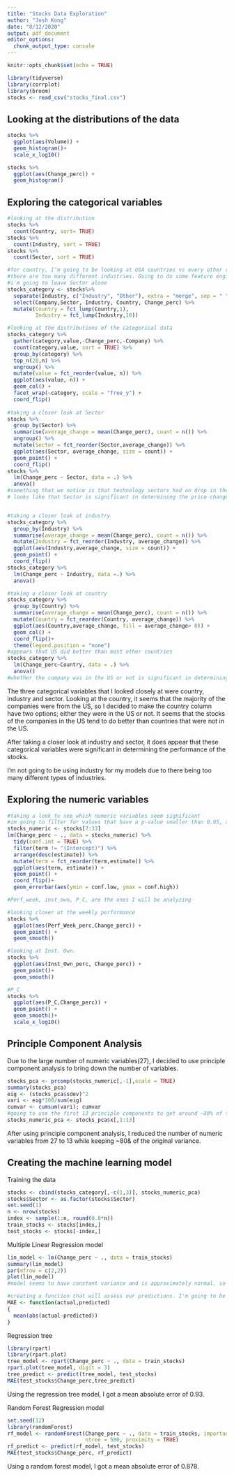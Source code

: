 ```yaml
---
title: "Stocks Data Exploration"
author: "Josh Kong"
date: "8/12/2020"
output: pdf_document
editor_options: 
  chunk_output_type: console
---
```


```r
knitr::opts_chunk$set(echo = TRUE)
```

```r
library(tidyverse)
library(corrplot)
library(broom)
stocks <- read_csv("stocks_final.csv")
```


## Looking at the distributions of the data
```r
stocks %>% 
  ggplot(aes(Volume)) + 
  geom_histogram()+
  scale_x_log10()

stocks %>% 
  ggplot(aes(Change_perc)) + 
  geom_histogram() 
```


## Exploring the categorical variables
```r
#looking at the distribution
stocks %>% 
  count(Country, sort= TRUE)
stocks %>% 
  count(Industry, sort = TRUE)
stocks %>% 
  count(Sector, sort = TRUE)

#for country, I'm going to be looking at USA countries vs every other country
#there are too many different industries. Going to do some feature engineering to bring down the distinct number of industries
#i'm going to leave Sector alone
stocks_category <- stocks%>% 
  separate(Industry, c("Industry", "Other"), extra = "merge", sep = " ", fill = "right") %>% 
  select(Company,Sector, Industry, Country, Change_perc) %>% 
  mutate(Country = fct_lump(Country,1),
         Industry = fct_lump(Industry,10))

#looking at the distributions of the categorical data
stocks_category %>% 
  gather(category,value,-Change_perc,-Company) %>% 
  count(category,value, sort = TRUE) %>% 
  group_by(category) %>% 
  top_n(20,n) %>% 
  ungroup() %>% 
  mutate(value = fct_reorder(value, n)) %>% 
  ggplot(aes(value, n)) + 
  geom_col() + 
  facet_wrap(~category, scale = "free_y") + 
  coord_flip()
  
#taking a closer look at Sector
stocks %>% 
  group_by(Sector) %>% 
  summarise(average_change = mean(Change_perc), count = n()) %>%
  ungroup() %>% 
  mutate(Sector = fct_reorder(Sector,average_change)) %>% 
  ggplot(aes(Sector, average_change, size = count)) + 
  geom_point() +
  coord_flip()
stocks %>% 
  lm(Change_perc ~ Sector, data = .) %>% 
  anova()
#something that we notice is that technology sectors had an drop in their stocks in the month of July
# looks like that Sector is significant in determining the price change


#taking a closer look at industry
stocks_category %>% 
  group_by(Industry) %>% 
  summarise(average_change = mean(Change_perc), count = n()) %>% 
  mutate(Industry = fct_reorder(Industry, average_change)) %>% 
  ggplot(aes(Industry,average_change, size = count)) + 
  geom_point() + 
  coord_flip()
stocks_category %>% 
  lm(Change_perc ~ Industry, data =.) %>% 
  anova()

#taking a closer look at country
stocks_category %>% 
  group_by(Country) %>% 
  summarise(average_change = mean(Change_perc), count = n()) %>% 
  mutate(Country = fct_reorder(Country, average_change)) %>% 
  ggplot(aes(Country,average_change, fill = average_change> 0)) + 
  geom_col() + 
  coord_flip()+
  theme(legend.position = "none")
#appears that US did better than most other countries
stocks_category %>% 
  lm(Change_perc~Country, data = .) %>% 
  anova()
#whether the company was in the US or not is significant in determining the price change of the stocks
```
The three categorical variables that I looked closely at were country, industry and sector.
Looking at the country, it seems that the majority of the companies were from the US, so I decided to make the country column have two options; either they were in the US or not. It seems that the stocks of the companies in the US tend to do better than countries that were not in the US.

After taking a closer look at industry and sector, it does appear that these categorical variables were significant in determining the performance of the stocks.

I'm not going to be using industry for my models due to there being too many different types of industries.

## Exploring the numeric variables
```r
#taking a look to see which numeric variables seem significant
#im going to filter for values that have a p-value smaller than 0.05, as they are the significant values
stocks_numeric <- stocks[7:33]
lm(Change_perc ~ ., data = stocks_numeric) %>% 
  tidy(conf.int = TRUE) %>% 
  filter(term != "(Intercept)") %>% 
  arrange(desc(estimate)) %>% 
  mutate(term = fct_reorder(term,estimate)) %>% 
  ggplot(aes(term, estimate)) + 
  geom_point() + 
  coord_flip()+
  geom_errorbar(aes(ymin = conf.low, ymax = conf.high))

#Perf_week, inst_own, P_C, are the ones I will be analyzing

#looking closer at the weekly performance
stocks %>% 
  ggplot(aes(Perf_Week_perc,Change_perc)) + 
  geom_point() + 
  geom_smooth()

#looking at Inst. Own.
stocks %>% 
  ggplot(aes(Inst_Own_perc, Change_perc)) + 
  geom_point()+
  geom_smooth()

#P_C
stocks %>% 
  ggplot(aes(P_C,Change_perc)) + 
  geom_point() + 
  geom_smooth()+ 
  scale_x_log10()

```

## Principle Component Analysis

Due to the large number of numeric variables(27), I decided to use principle component analysis to bring down the number of variables.
```r
stocks_pca <- prcomp(stocks_numeric[,-1],scale = TRUE)
summary(stocks_pca)
eig <- (stocks_pca$sdev)^2
vari <- eig*100/sum(eig)
cumvar <- cumsum(vari); cumvar
#going to use the first 13 principle components to get around ~80% of the original variance
stocks_numeric_pca <- stocks_pca$x[,1:13]
```

After using principle component analysis, I reduced the number of numeric variables from 27 to 13 while keeping ~80& of the original variance.

## Creating the machine learning model
Training the data
```r
stocks <- cbind(stocks_category[,-c(1,3)], stocks_numeric_pca)
stocks$Sector <- as.factor(stocks$Sector)
set.seed(1)
n <- nrow(stocks)
index <- sample(1:n, round(0.8*n))
train_stocks <- stocks[index,]
test_stocks <- stocks[-index,]
```

Multiple Linear Regression model
```r
lin_model <- lm(Change_perc ~ ., data = train_stocks)
summary(lin_model)
par(mfrow = c(2,2))
plot(lin_model)
#model seems to have constant variance and is approximately normal, so the model seems to be valid
```


```r
#creating a function that will assess our predictions. I'm going to be using the mean absolute error
MAE <- function(actual,predicted)
{
  mean(abs(actual-predicted))
}
```


Regression tree
```r
library(rpart)
library(rpart.plot)
tree_model <- rpart(Change_perc ~ ., data = train_stocks)
rpart.plot(tree_model, digit = 3)
tree_predict <- predict(tree_model, test_stocks)
MAE(test_stocks$Change_perc,tree_predict)
```
Using the regression tree model, I got a mean absolute error of 0.93.


Random Forest Regression model
```r
set.seed(12)
library(randomForest)
rf_model <- randomForest(Change_perc ~ ., data = train_stocks, importance = TRUE, mtry = 3, na.action = na.omit,
                         ntree = 500, proximity = TRUE)
rf_predict <- predict(rf_model, test_stocks)
MAE(test_stocks$Change_perc, rf_predict)
```
Using a random forest model, I got a mean absolute error of 0.878.








